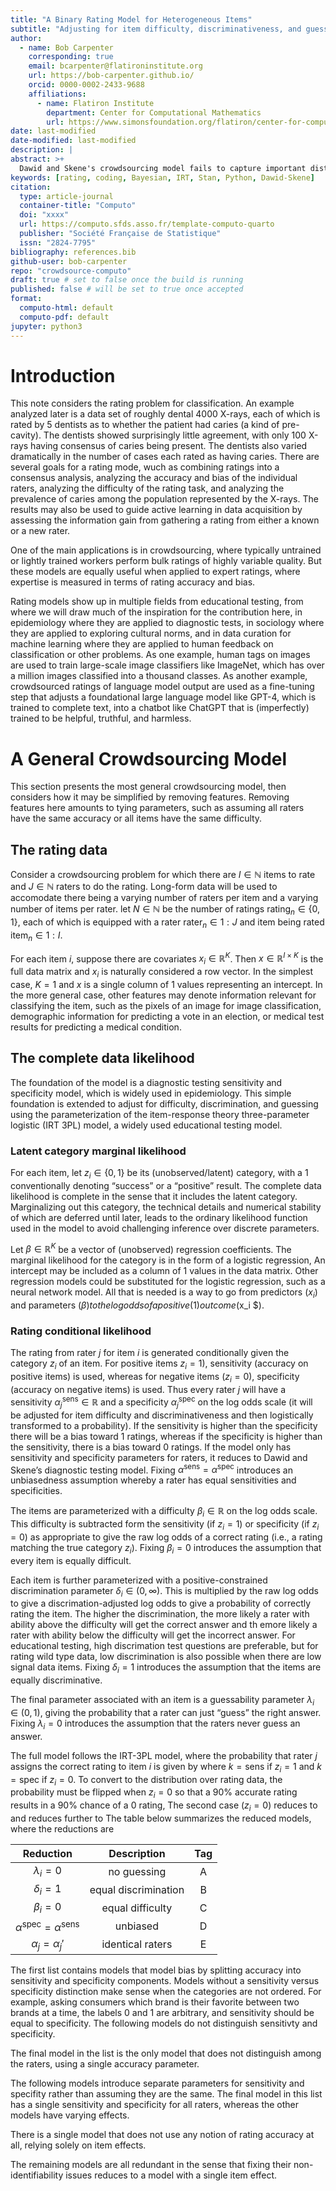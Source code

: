 ```yaml
---
title: "A Binary Rating Model for Heterogeneous Items"
subtitle: "Adjusting for item difficulty, discriminativeness, and guessability"
author:
  - name: Bob Carpenter
    corresponding: true
    email: bcarpenter@flatironinstitute.org
    url: https://bob-carpenter.github.io/
    orcid: 0000-0002-2433-9688
    affiliations:
      - name: Flatiron Institute
        department: Center for Computational Mathematics
        url: https://www.simonsfoundation.org/flatiron/center-for-computational-mathematics/
date: last-modified
date-modified: last-modified
description: |
abstract: >+
  Dawid and Skene's crowdsourcing model fails to capture important distributional properties of real rating data.  By adding effects for difficulty, discriminativeness, and guessability, the annotation model is able to more closely model the true data generating process.  This is illustrated with data from dental image classification and natural language inference.
keywords: [rating, coding, Bayesian, IRT, Stan, Python, Dawid-Skene]
citation:
  type: article-journal
  container-title: "Computo"
  doi: "xxxx"
  url: https://computo.sfds.asso.fr/template-computo-quarto
  publisher: "Société Française de Statistique"
  issn: "2824-7795"
bibliography: references.bib
github-user: bob-carpenter
repo: "crowdsource-computo"
draft: true # set to false once the build is running
published: false # will be set to true once accepted
format:
  computo-html: default
  computo-pdf: default
jupyter: python3
---
```


# Introduction

This note considers the rating problem for classification.  An example analyzed later is a data set of roughly dental 4000 X-rays, each of which is rated by 5 dentists as to whether the patient had caries (a kind of pre-cavity).  The dentists showed surprisingly little agreement, with only 100 X-rays having consensus of caries being present.  The dentists also varied dramatically in the number of cases each rated as having caries.  There are several goals for a rating mode, wuch as combining ratings into a consensus analysis, analyzing the accuracy and bias of the individual raters, analyzing the difficulty of the rating task, and analyzing the prevalence of caries among the population represented by the X-rays.  The results may also be used to guide active learning in data acquisition by assessing the information gain from gathering a rating from either a known or a new rater.

One of the main applications is in crowdsourcing, where typically untrained or lightly trained workers perform bulk ratings of highly variable quality.  But these models are equally useful when applied to expert ratings, where expertise is measured in terms of rating accuracy and bias.

Rating models show up in multiple fields from educational testing, from where we will draw much of the inspiration for the contribution here, in epidemiology where they are applied to diagnostic tests, in sociology where they are applied to exploring cultural norms, and in data curation for machine learning where they are applied to human feedback on classification or other problems.  As one example, human tags on images are used to train large-scale image classifiers like ImageNet, which has over a million images classified into a thousand classes.  As another example, crowdsourced ratings of language model output are used as a fine-tuning step that adjusts a foundational large language model like GPT-4, which is trained to complete text, into a chatbot like ChatGPT that is (imperfectly) trained to be helpful, truthful, and harmless.


# A General Crowdsourcing Model

This section presents the most general crowdsourcing model, then considers how it may be simplified by removing features.  Removing features here amounts to tying parameters, such as assuming all raters have the same accuracy or all items have the same difficulty.

## The rating data

Consider a crowdsourcing problem for which there are $I \in \mathbb{N}$ items to rate and $J \in \mathbb{N}$ raters to do the rating.  Long-form data will be used to accomodate there being a varying number of raters per item and a varying number of items per rater.  let $N \in \mathbb{N}$ be the number of ratings $\textrm{rating}_n \in \{0, 1 \}$, each of which is equipped with a rater $\textrm{rater}_n \in 1:J$ and item being rated $\textrm{item}_n \in 1:I$.

For each item $i$, suppose there are covariates $x_i \in \mathbb{R}^K$.  Then $x \in \mathbb{R}^{I \times K}$ is the full data matrix and $x_i$ is naturally considered a row vector.  In the simplest case, $K = 1$ and $x$ is a single column of 1 values representing an intercept.  In the more general case, other features may denote information relevant for classifying the item, such as the pixels of an image for image classification, demographic information for predicting a vote in an election, or medical test results for predicting a medical condition.

## The complete data likelihood

The foundation of the model is a diagnostic testing sensitivity and specificity model, which is widely used in epidemiology.  This simple foundation is extended to adjust for difficulty, discrimination, and guessing using the parameterization of the item-response theory three-parameter logistic (IRT 3PL) model, a widely used educational testing model.

### Latent category marginal likelihood

For each item, let $z_i \in \{ 0, 1 \}$ be its (unobserved/latent) category, with a 1 conventionally denoting "success" or a "positive" result.  The complete data likelihood is complete in the sense that it includes the latent category.  Marginalizing out this category, the technical details and numerical stability of which are deferred until later, leads to the ordinary likelihood function used in the model to avoid challenging inference over discrete parameters.

Let $\beta \in \mathbb{R}^K$ be a vector of (unobserved) regression coefficients.  The marginal likelihood for the category is in the form of a logistic regression,
\begin{equation}
z_i \sim \textrm{bernoulli}\!\left(\textrm{logit}^{-1}(x_i \cdot \beta)\right).
\end{equation}
An intercept may be included as a column of 1 values in the data matrix.  Other regression models could be substituted for the logistic regression, such as a neural network model.  All that is needed is a way to go from predictors ($x_i$) and parameters ($\beta) to the log odds of a positive (1) outcome ($x_i \cdot \beta$).

### Rating conditional likelihood

The rating from rater $j$ for item $i$ is generated conditionally given the category $z_i$ of an item.  For positive items $z_i = 1$), sensitivity (accuracy on positive items) is used, whereas for negative items ($z_i = 0$), specificity (accuracy on negative items) is used.  Thus every rater $j$ will have a sensitivity $\alpha^{\textrm{sens}}_j \in \mathbb{R}$ and a specificity $\alpha^{\textrm{spec}}_j$ on the log odds scale (it will be adjusted for item difficulty and discriminativeness and then logistically transformed to a probability).  If the sensitivity is higher than the specificity there will be a bias toward 1 ratings, whereas if the specificity is higher than the sensitivity, there is a bias toward 0 ratings.  If the model only has sensitivity and specificity parameters for raters, it reduces to Dawid and Skene's diagnostic testing model.  Fixing $\alpha^{\textrm{sens}} = \alpha^{\textrm{spec}}$ introduces an unbiasedness assumption whereby a rater has equal sensitivities and specificities.

The items are parameterized with a difficulty $\beta_i \in \mathbb{R}$ on the log odds scale.  This difficulty is subtracted form the sensitivity (if $z_i = 1$) or specificity (if $z_i = 0$) as appropriate to give the raw log odds of a correct rating (i.e., a rating matching the true category $z_i$).  Fixing $\beta_i = 0$ introduces the assumption that every item is equally difficult.

Each item is further parameterized with a positive-constrained discrimination parameter $\delta_i \in (0, \infty)$.  This is multiplied by the raw log odds to give a discrimation-adjusted log odds to give a probability of correctly rating the item.  The higher the discrimination, the more likely a rater with ability above the difficulty will get the correct answer and th emore likely a rater with ability below the difficulty will get the incorrect answer.  For educational testing, high discrimation test questions are preferable, but for rating wild type data, low discrimination is also possible when there are low signal data items.  Fixing $\delta_i = 1$ introduces the assumption that the items are equally discriminative.

The final parameter associated with an item is a guessability parameter $\lambda_i \in (0, 1)$, giving the probability that a rater can just "guess" the right answer.  Fixing $\lambda_i = 0$ introduces the assumption that the raters never guess an answer.

The full model follows the IRT-3PL model, where the probability that rater $j$ assigns the correct rating to item $i$ is given by
\begin{equation}
y \sim \textrm{binomial}\!\left(\lambda_i + (1 - \lambda_i) \cdot \textrm{logit}^{-1}(\delta_i \cdot (\alpha^k_j - \beta_i))\right),
\end{equation}
where $k = \textrm{sens}$ if $z_i = 1$ and $k = \textrm{spec}$ if $z_i = 0.$  To convert to the distribution over rating data, the probability must be flipped when $z_i = 0$ so that a 90\% accurate rating results in a 90% chance of a 0 rating,
\begin{equation}
y \sim
\begin{cases}
\textrm{binomial}\!\left(\lambda_i + (1 - \lambda_i) \cdot \textrm{logit}^{-1}\!\left(\delta_i \cdot \left(\alpha^\textrm{sens}_j - \beta_i\right)\right)\right)
& \textrm{if } z_i = 1, \textrm{ and}
\\[4pt]
\textrm{binomial}\!\left(1 - \left( \lambda_i + (1 - \lambda_i) \cdot \textrm{logit}^{-1}\!\left(\delta_i \cdot \left(\alpha^\textrm{sens}_j - \beta_i\right)\right)\right)\right)
& \textrm{if } z_i = 0.
\end{cases}
\end{equation}
The second case ($z_i = 0$) reduces to
\begin{equation}
\textrm{binomial}\!\left( \left( 1 - \lambda_i \right)
                \cdot \left( 1 - \textrm{logit}^{-1}\!\left(\delta_i \cdot \left(\alpha^\textrm{sens}_j - \beta_i\right)\right)\right)\right),
\end{equation}
and reduces further to
\begin{equation}
\textrm{binomial}\!\left( \left( 1 - \lambda_i \right)
                \cdot \textrm{logit}^{-1}\!\left(-\delta_i \cdot \left(\alpha^\textrm{sens}_j - \beta_i\right)\right)\right).
\end{equation}
The table below summarizes the reduced models, where the reductions are

| Reduction | Description | Tag |
|:---------:|:-----------:|:---:|
| $\lambda_i = 0$ |  no guessing | A |
| $\delta_i = 1$ | equal discrimination | B |
| $\beta_i = 0$ |equal difficulty | C |
| $\alpha^{\textrm{spec}} = \alpha^{\textrm{sens}}$ | unbiased | D |
| $\alpha_j = \alpha_j'$ | identical raters | E |


The first list contains models that model bias by splitting accuracy into sensitivity and specificity components.  Models without a sensitivity versus specificity distinction make sense when the categories are not ordered.  For example, asking consumers which brand is their favorite between two brands at a time, the labels 0 and 1 are arbitrary, and sensitivity should be equal to specificity.  The following models do not distinguish sensitivty and specificity.

\begin{equation}
\begin{array}{cc}
\textrm{Reductions} & \textrm{Probability Correct} \\ \hline
D
& \lambda_i + (1 - \lambda_i) \cdot \textrm{logit}^{-1}(\delta_i \cdot (\alpha_j - \beta_i))
\\ 
CD
& \lambda_i + (1 - \lambda_i) \cdot \textrm{logit}^{-1}(\delta_i \cdot \alpha_j)
\\
BD
& \lambda_i + (1 - \lambda_i) \cdot \textrm{logit}^{-1}(\alpha_j - \beta_i)
\\ \hline
BCD
& \lambda_i + (1 - \lambda_i) \cdot \textrm{logit}^{-1}(\alpha_j)
\\
AD
& \textrm{logit}^{-1}(\delta_i \cdot (\alpha_j - \beta_i))
\\
ACD
& \textrm{logit}^{-1}(\delta_i \cdot \alpha_j)
\\ \hline
ABD
& \textrm{logit}^{-1}(\alpha_j - \beta_i)
\\
ABCD
& \textrm{logit}^{-1}(\alpha_j)
\\
ABCDE
& \textrm{logit}^{-1}(\alpha)
\end{array}
\end{equation}
The final model in the list is the only model that does not distinguish among the raters, using a single accuracy parameter.

The following models introduce separate parameters for sensitivity and specifity rather than assuming they are the same.
\begin{equation}
\begin{array}{cc}
\textrm{Reductions} & \textrm{Probability Correct} \\ \hline
& \lambda_i + (1 - \lambda_i) \cdot \textrm{logit}^{-1}(\delta_i \cdot (\alpha^k_j - \beta_i))
\\
C
& \lambda_i + (1 - \lambda_i) \cdot \textrm{logit}^{-1}(\delta_i \cdot \alpha^k_j)
\\
BC
& \lambda_i + (1 - \lambda_i) \cdot \textrm{logit}^{-1}(\alpha^k_j)
\\ \hline
A
& \textrm{logit}^{-1}(\delta_i \cdot (\alpha^k_j - \beta_i))
\\
AC
& \textrm{logit}^{-1}(\delta_i \cdot \alpha^k_j)
\\
AB
& \textrm{logit}^{-1}(\alpha^k_j - \beta_i)
\\ \hline
ABC
& \textrm{logit}^{-1}(\alpha^k_j)
\\
ABCE
& \textrm{logit}^{-1}(\alpha^k)
\end{array}
\end{equation}
The final model in this list has a single sensitivity and specificity for all raters, whereas the other models have varying effects.

There is a single model that does not use any notion of rating accuracy at all, relying solely on item effects.
\begin{equation}
\begin{array}{cc}
\textrm{Reductions} & \textrm{Probability Correct} \\ \hline
ABDE
& \textrm{logit}^{-1}(- \beta_i) \quad
\\ \hline
\end{array}
\end{equation}

The remaining models are all redundant in the sense that fixing their non-identifiability issues reduces to a model with a single item effect.
\begin{equation}
\begin{array}{ccc}
\textrm{Reductions} & \textrm{Probability Correct} \\ \hline
E
& \lambda_i + (1 - \lambda_i) \cdot \textrm{logit}^{-1}(\delta_i \cdot (\alpha^k - \beta_i))
\\
DE
& \lambda_i + (1 - \lambda_i) \cdot \textrm{logit}^{-1}(\delta_i \cdot (\alpha - \beta_i))
\\
CE
& \lambda_i + (1 - \lambda_i) \cdot \textrm{logit}^{-1}(\delta_i \cdot \alpha^k)
\\ \hline
CDE
& \lambda_i + (1 - \lambda_i) \cdot \textrm{logit}^{-1}(\delta_i \cdot \alpha)
\\
BE
& \lambda_i + (1 - \lambda_i) \cdot \textrm{logit}^{-1}(\alpha^k - \beta_i)
\\
BDE
& \lambda_i + (1 - \lambda_i) \cdot \textrm{logit}^{-1}(\alpha - \beta_i)
\\ \hline
BCE
& \lambda_i + (1 - \lambda_i) \cdot \textrm{logit}^{-1}(\alpha^k)
\\
BCDE
& \lambda_i + (1 - \lambda_i) \cdot \textrm{logit}^{-1}(\alpha)
\\
AE 
& \textrm{logit}^{-1}(\delta_i \cdot (\alpha^k - \beta_i))
\\ \hline
ADE
& \textrm{logit}^{-1}(\delta_i \cdot (\alpha - \beta_i))
\\
ACE
& \textrm{logit}^{-1}(\delta_i \cdot \alpha^k)
\\
ACDE
& \textrm{logit}^{-1}(\delta_i \cdot \alpha)
\\ \hline
ABE
& \textrm{logit}^{-1}(\alpha^k - \beta_i)
\end{array}
\end{equation}

::: {#refs}
:::